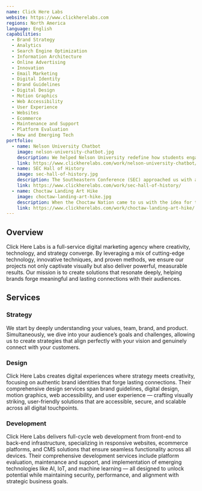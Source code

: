 ```yaml
---
name: Click Here Labs
website: https://www.clickherelabs.com
regions: North America
language: English
capabilities:
  - Brand Strategy
  - Analytics
  - Search Engine Optimization
  - Information Architecture
  - Online Advertising
  - Innovation
  - Email Marketing
  - Digital Identity
  - Brand Guidelines
  - Digital Design
  - Motion Graphics
  - Web Accessibility
  - User Experience
  - Websites
  - Ecommerce
  - Maintenance and Support
  - Platform Evaluation
  - New and Emerging Tech
portfolio:
  - name: Nelson University Chatbot
    image: nelson-university-chatbot.jpg
    description: We helped Nelson University redefine how students engage with digital content by launching a fully integrated AI chatbot alongside a bold new website redesign.
    link: https://www.clickherelabs.com/work/nelson-university-chatbot/
  - name: SEC Hall of History
    image: sec-hall-of-history.jpg
    description: The Southeastern Conference (SEC) approached us with a unique ask - Create a captivating digital experience to mark the historic entry of The University of Texas and The University of Oklahoma into the SEC in July 2024. Our answer was to create the SEC Hall of History – an immersive, mobile-first augmented reality (AR) experience that combined storytelling, interactive design, and cutting-edge technology to celebrate the rich legacy of SEC athletics.
    link: https://www.clickherelabs.com/work/sec-hall-of-history/
  - name: Choctaw Landing Art Hike
    image: choctaw-landing-art-hike.jpg
    description: When the Choctaw Nation came to us with the idea for the Choctaw Art Hike at their new resort, Choctaw Landing in Hochatown, Oklahoma, we immediately saw the opportunity to create something truly special. They wanted to celebrate tribal artists and Choctaw heritage in a way that felt immersive, engaging, and modern – something that would stand out and leave a lasting impression on guests. We took that vision and brought it to life through an innovative blend of cultural storytelling and digital technology. Our solution included a lifelike artificial intelligence (AI) avatar of Chief Gary Batton, a mobile website experience that gamified the on-site art tour, and a suite of in-room promotional videos to round it all out. It was a deeply collaborative project, and we’re proud of the result: an experience that blends tradition and tech to honor the culture while enhancing the guest experience.
    link: https://www.clickherelabs.com/work/choctaw-landing-art-hike/
---
```


## Overview

Click Here Labs is a full-service digital marketing agency where creativity, technology, and strategy converge. By leveraging a mix of cutting-edge technology, innovative techniques, and proven methods, we ensure our projects not only captivate visually but also deliver powerful, measurable results. Our mission is to create solutions that resonate deeply, helping brands forge meaningful and lasting connections with their audiences.

## Services

### Strategy

We start by deeply understanding your values, team, brand, and product. Simultaneously, we dive into your audience’s goals and challenges, allowing us to create strategies that align perfectly with your vision and genuinely connect with your customers.

### Design

Click Here Labs creates digital experiences where strategy meets creativity, focusing on authentic brand identities that forge lasting connections. Their comprehensive design services span brand guidelines, digital design, motion graphics, web accessibility, and user experience — crafting visually striking, user-friendly solutions that are accessible, secure, and scalable across all digital touchpoints.

### Development

Click Here Labs delivers full-cycle web development from front-end to back-end infrastructure, specializing in responsive websites, ecommerce platforms, and CMS solutions that ensure seamless functionality across all devices. Their comprehensive development services include platform evaluation, maintenance and support, and implementation of emerging technologies like AI, IoT, and machine learning — all designed to unlock potential while maintaining security, performance, and alignment with strategic business goals.
